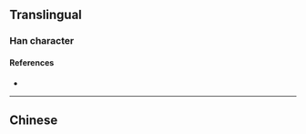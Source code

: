 {{also|堯}}
{{character info/new}}
==Translingual==
{{Han simplified forms|堯|尭|尧|ex=y}}

===Han character===
{{Han char|rn=43|rad=尢|as=03|sn=6|four=5021|canj=JPMU|ids=⿱𭠍兀}}

====References====
* {{Han ref|kx=0298.081|hdz=10552.100|uh=5C27|ud=23591}}

----

==Chinese==
{{zh-see|堯}}